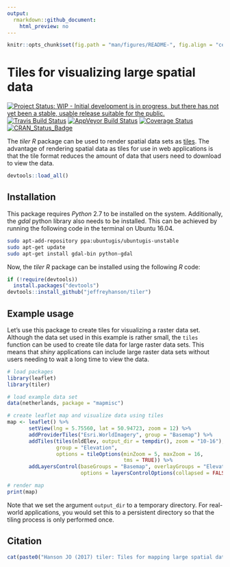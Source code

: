 ```yaml
---
output:
  rmarkdown::github_document:
    html_preview: no
---
```


```r
knitr::opts_chunk$set(fig.path = "man/figures/README-", fig.align = "center")
```

<!--- README.md is generated from README.Rmd. Please edit that file -->

# Tiles for visualizing large spatial data

[![Project Status: WIP - Initial development is in progress, but there has not yet been a stable, usable release suitable for the public.](http://www.repostatus.org/badges/latest/wip.svg)](http://www.repostatus.org/#wip)
[![Travis Build Status](https://img.shields.io/travis/jeffreyhanson/tiler/master.svg?label=Mac%20OSX%20%26%20Linux)](https://travis-ci.org/jeffreyhanson/tiler)
[![AppVeyor Build Status](https://img.shields.io/appveyor/ci/jeffreyhanson/tiler/master.svg?label=Windows)](https://ci.appveyor.com/project/jeffreyhanson/tiler)
[![Coverage Status](https://codecov.io/github/jeffreyhanson/tiler/coverage.svg?branch=master)](https://codecov.io/github/jeffreyhanson/tler?branch=master)
[![CRAN_Status_Badge](http://www.r-pkg.org/badges/version/tiler)](https://CRAN.R-project.org/package=tiler)

The _tiler R_ package can be used to render spatial data sets as [tiles](https://en.wikipedia.org/wiki/Tile_Map_Service). The advantage of rendering spatial data as tiles for use in web applications is that the tile format reduces the amount of data that users need to download to view the data.

```r
devtools::load_all()
```

## Installation

This package requires _Python_ 2.7 to be installed on the system. Additionally, the _gdal_ python library also needs to be installed. This can be achieved by running the following code in the terminal on Ubuntu 16.04.

```bash
sudo apt-add-repository ppa:ubuntugis/ubuntugis-unstable
sudo apt-get update
sudo apt-get install gdal-bin python-gdal
```

Now, the _tiler R_ package can be installed using the following _R_ code:

```r
if (!require(devtools))
  install.packages("devtools")
devtools::install_github("jeffreyhanson/tiler")
```

## Example usage

Let's use this package to create tiles for visualizing a raster data set. Although the data set used in this example is rather small, the `tiles` function can be used to create tile data for large raster data sets. This means that _shiny_ applications can include large raster data sets without users needing to wait a long time to view the data.

```r
# load packages
library(leaflet)
library(tiler)

# load example data set
data(netherlands, package = "mapmisc")

# create leaflet map and visualize data using tiles
map <- leaflet() %>%
       setView(lng = 5.75560, lat = 50.94723, zoom = 12) %>%
       addProviderTiles("Esri.WorldImagery", group = "Basemap") %>%
       addTiles(tiles(nldElev, output_dir = tempdir(), zoom = "10-16"),
                group = "Elevation",
                options = tileOptions(minZoom = 5, maxZoom = 16,
                                      tms = TRUE)) %>%
       addLayersControl(baseGroups = "Basemap", overlayGroups = "Elevation",
                        options = layersControlOptions(collapsed = FALSE))

# render map
print(map)
```

Note that we set the argument `output_dir` to a temporary directory. For real-world applications, you would set this to a persistent directory so that the tiling process is only performed once.

## Citation

```r
cat(paste0("Hanson JO (2017) tiler: Tiles for mapping large spatial data. R package version ", packageDescription("tiler")$Version,". https://github.com/jeffreyhanson/tiler.\n"))
```
